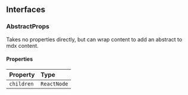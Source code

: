 ## Interfaces

### AbstractProps

Takes no properties directly, but can wrap content to add an abstract to mdx content.

#### Properties

| Property   | Type        |
| :--------- | :---------- |
| `children` | `ReactNode` |
